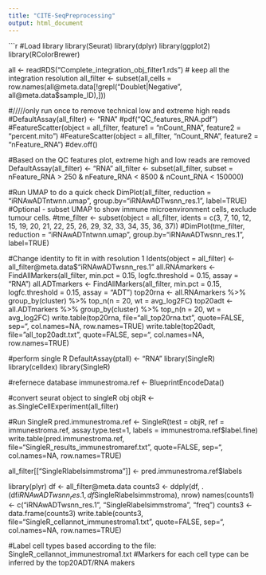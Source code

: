 ```yaml
---
title: "CITE-SeqPreprocessing"
output: html_document
---
```


```r
#Load library
library(Seurat)
library(dplyr)
library(ggplot2)
library(RColorBrewer)

all <- readRDS("Complete_integration_obj_filter1.rds") # keep all the integration resolution
all_filter <- subset(all,cells = row.names(all@meta.data[!grepl("Doublet|Negative", all@meta.data$sample_ID),]))

#/////only run once to remove technical low and extreme high reads
#DefaultAssay(all_filter) <- "RNA"
#pdf("QC_features_RNA.pdf") 
#FeatureScatter(object = all_filter, feature1 = "nCount_RNA", feature2 = "percent.mito")
#FeatureScatter(object = all_filter, "nCount_RNA", feature2 = "nFeature_RNA")
#dev.off()

#Based on the QC features plot, extreme high and low reads are removed
DefaultAssay(all_filter) <- "RNA"
all_filter <- subset(all_filter, subset = nFeature_RNA > 250 & nFeature_RNA < 8500 & nCount_RNA < 150000) 

#Run UMAP to do a quick check
DimPlot(all_filter, reduction = "iRNAwADTntwnn.umap", group.by="iRNAwADTwsnn_res.1", label=TRUE)
#Optional - subset UMAP to show immune microenvironment cells, exclude tumour cells.
#tme_filter <- subset(object = all_filter, idents = c(3, 7, 10, 12, 15, 19, 20, 21, 22, 25, 26, 29, 32, 33, 34, 35, 36, 37))
#DimPlot(tme_filter, reduction = "iRNAwADTntwnn.umap", group.by="iRNAwADTwsnn_res.1", label=TRUE)


#Change identity to fit in with resolution 1
Idents(object = all_filter) <- all_filter@meta.data$"iRNAwADTwsnn_res.1"
all.RNAmarkers <- FindAllMarkers(all_filter, min.pct = 0.15, logfc.threshold = 0.15, assay = "RNA")
all.ADTmarkers <- FindAllMarkers(all_filter, min.pct = 0.15, logfc.threshold = 0.15, assay = "ADT")
top20rna <- all.RNAmarkers %>% group_by(cluster) %>% top_n(n = 20, wt = avg_log2FC)
top20adt <- all.ADTmarkers %>% group_by(cluster) %>% top_n(n = 20, wt = avg_log2FC)
write.table(top20rna, file="all_top20rna.txt", quote=FALSE, sep="\t", col.names=NA, row.names=TRUE)
write.table(top20adt, file="all_top20adt.txt", quote=FALSE, sep="\t", col.names=NA, row.names=TRUE)

#perform single R
DefaultAssay(ptall) <- "RNA"
library(SingleR)
library(celldex)
library(SingleR)

#refernece database
immunestroma.ref <- BlueprintEncodeData()

#convert seurat object to singleR obj
objR <- as.SingleCellExperiment(all_filter)

#Run SingleR
pred.immunestroma.ref <- SingleR(test = objR, ref = immunestroma.ref, assay.type.test=1, labels = immunestroma.ref$label.fine)
write.table(pred.immunestroma.ref, file="SingleR_results_immunestromaref.txt", quote=FALSE, sep="\t", col.names=NA, row.names=TRUE)

all_filter[["SingleRlabelsimmstroma"]] <- pred.immunestroma.ref$labels

library(plyr)
df <- all_filter@meta.data
counts3 <- ddply(df, .(df$iRNAwADTwsnn_res.1, df$SingleRlabelsimmstroma), nrow)
names(counts1) <- c("iRNAwADTwsnn_res.1", "SingleRlabelsimmstroma", "freq")
counts3 <- data.frame(counts3)
write.table(counts3, file="SingleR_cellannot_immunestroma1.txt", quote=FALSE, sep="\t", col.names=NA, row.names=TRUE)

#Label cell types based according to the file: SingleR_cellannot_immunestroma1.txt
#Markers for each cell type can be inferred by the top20ADT/RNA makers


